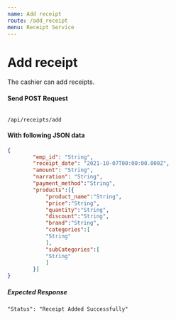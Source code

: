 ```yaml
---
name: Add receipt
route: /add_receipt
menu: Receipt Service
---
```

# Add receipt
The cashier can add receipts.

#### Send POST Request 
<Code>
/api/receipts/add
</Code>

#### With following JSON data
```json
{
        "emp_id": "String",
        "receipt_date": "2021-10-07T00:00:00.000Z",
        "amount": "String",
        "narration": "String",
        "payment_method":"String",
        "products":[{
            "product_name":"String",
            "price":"String",
            "quantity":"String",
            "discount":"String",
            "brand":"String",
            "categories":[
            "String"
            ],
            "subCategories":[
            "String"
            ]
        }]
}
```

##### Expected Response

```
"Status": "Receipt Added Successfully"
```
